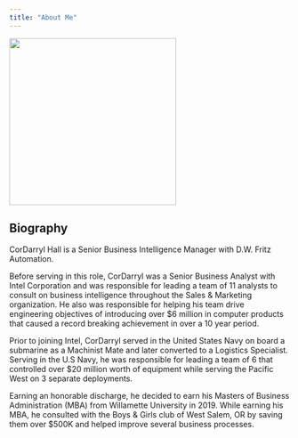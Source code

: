 ```yaml
---
title: "About Me"
---
```


![](images/Photoprof.png){fig-align="center" width="300"}

## Biography {data-height="95"}

CorDarryl Hall is a Senior Business Intelligence Manager with D.W. Fritz Automation.

Before serving in this role, CorDarryl was a Senior Business Analyst with Intel Corporation and was responsible for leading a team of 11 analysts to consult on business intelligence throughout the Sales & Marketing organization. He also was responsible for helping his team drive engineering objectives of introducing over \$6 million in computer products that caused a record breaking achievement in over a 10 year period.

Prior to joining Intel, CorDarryl served in the United States Navy on board a submarine as a Machinist Mate and later converted to a Logistics Specialist. Serving in the U.S Navy, he was responsible for leading a team of 6 that controlled over \$20 million worth of equipment while serving the Pacific West on 3 separate deployments.

Earning an honorable discharge, he decided to earn his Masters of Business Administration (MBA) from Willamette University in 2019. While earning his MBA, he consulted with the Boys & Girls club of West Salem, OR by saving them over \$500K and helped improve several business processes.
